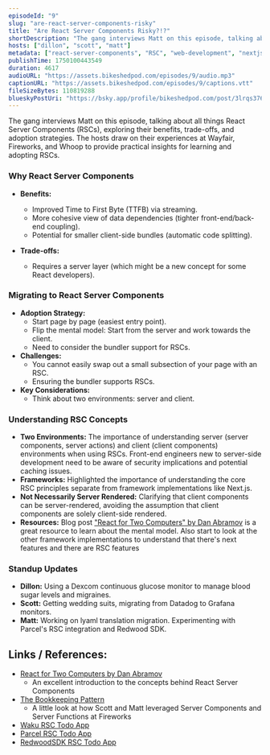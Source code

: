 ```yaml
---
episodeId: "9"
slug: "are-react-server-components-risky"
title: "Are React Server Components Risky?!?"
shortDescription: "The gang interviews Matt on this episode, talking about all things React Server Components (RSCs), exploring their benefits, trade-offs, and adoption strategies. The hosts draw on their experiences at Wayfair, Fireworks, and Whoop to provide practical insights for learning and adopting RSCs."
hosts: ["dillon", "scott", "matt"]
metadata: ["react-server-components", "RSC", "web-development", "nextjs", "waku", "parcel", "redwoodSDK", "spicy-takes"]
publishTime: 1750100443549
duration: 4617
audioURL: "https://assets.bikeshedpod.com/episodes/9/audio.mp3"
captionURL: "https://assets.bikeshedpod.com/episodes/9/captions.vtt"
fileSizeBytes: 110819288
blueskyPostUri: "https://bsky.app/profile/bikeshedpod.com/post/3lrqs376ujs2o"
---
```



The gang interviews Matt on this episode, talking about all things React Server Components (RSCs), exploring their benefits, trade-offs, and adoption strategies. The hosts draw on their experiences at Wayfair, Fireworks, and Whoop to provide practical insights for learning and adopting RSCs.

### Why React Server Components

* **Benefits:**
  * Improved Time to First Byte (TTFB) via streaming.
  * More cohesive view of data dependencies (tighter front-end/back-end coupling).
  * Potential for smaller client-side bundles (automatic code splitting).

* **Trade-offs:**
  * Requires a server layer (which might be a new concept for some React developers).

### Migrating to React Server Components

* **Adoption Strategy:**
  * Start page by page (easiest entry point).
  * Flip the mental model: Start from the server and work towards the client.
  * Need to consider the bundler support for RSCs.
* **Challenges:**
  * You cannot easily swap out a small subsection of your page with an RSC.
  * Ensuring the bundler supports RSCs.
* **Key Considerations:**
  * Think about two environments: server and client.

### Understanding RSC Concepts

* **Two Environments:** The importance of understanding server (server components, server actions) and client (client components) environments when using RSCs. Front-end engineers new to server-side development need to be aware of security implications and potential caching issues.
* **Frameworks:** Highlighted the importance of understanding the core RSC principles separate from framework implementations like Next.js.
* **Not Necessarily Server Rendered:** Clarifying that client components can be server-rendered, avoiding the assumption that client components are solely client-side rendered.
* **Resources:** Blog post ["React for Two Computers" by Dan Abramov](https://overreacted.io/react-for-two-computers/) is a great resource to learn about the mental model. Also start to look at the other framework implementations to understand that there's next features and there are RSC features

### Standup Updates

* **Dillon:** Using a Dexcom continuous glucose monitor to manage blood sugar levels and migraines.
* **Scott:** Getting wedding suits, migrating from Datadog to Grafana monitors.
* **Matt:** Working on lyaml translation migration. Experimenting with Parcel's RSC integration and Redwood SDK.


## Links / References:

- [React for Two Computers by Dan Abramov](https://overreacted.io/react-for-two-computers/)
  - An excellent introduction to the concepts behind React Server Components
- [The Bookkeeping Pattern](https://matthamlin.me/2024/october/the-bookkeeping-pattern)
  - A little look at how Scott and Matt leveraged Server Components and Server Functions at Fireworks
- [Waku RSC Todo App](https://github.com/hamlim/rsc-todos-waku)
- [Parcel RSC Todo App](https://github.com/hamlim/rsc-todos-parcel)
- [RedwoodSDK RSC Todo App](https://github.com/hamlim/rsc-todos-redwood)